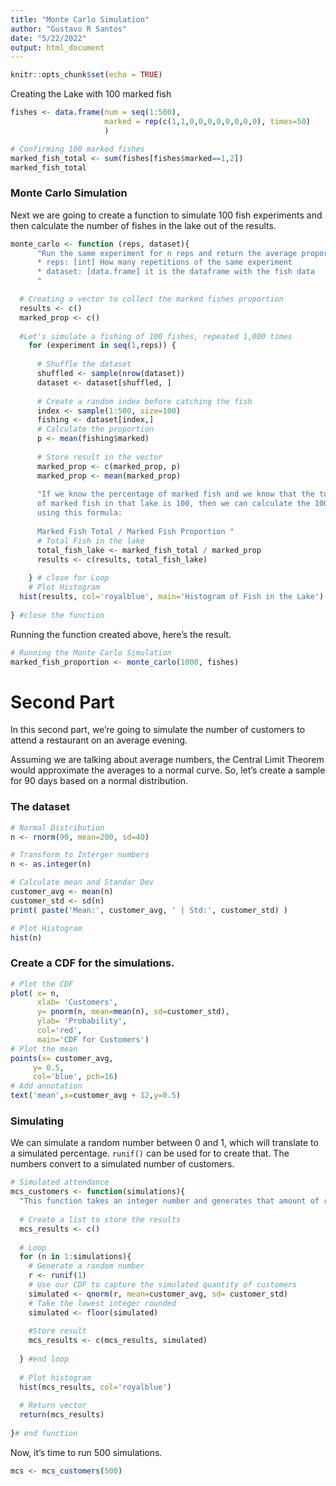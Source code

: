 ---
title: "Monte Carlo Simulation"
author: "Gustavo R Santos"
date: "5/22/2022"
output: html_document
---

```{r setup, include=FALSE}
knitr::opts_chunk$set(echo = TRUE)
```

Creating the Lake with 100 marked fish

```{r}
fishes <- data.frame(num = seq(1:500),
                     marked = rep(c(1,1,0,0,0,0,0,0,0,0), times=50)
                     )

# Confirming 100 marked fishes
marked_fish_total <- sum(fishes[fishes$marked==1,2])
marked_fish_total
```


### Monte Carlo Simulation
Next we are going to create a function to simulate 100 fish experiments and then calculate the number of fishes in the lake out of the results.
    
```{r}
monte_carlo <- function (reps, dataset){
      "Run the same experiment for n reps and return the average proportion
      * reps: [int] How many repetitions of the same experiment
      * dataset: [data.frame] it is the dataframe with the fish data
      "

  # Creating a vector to collect the marked fishes proportion
  results <- c()
  marked_prop <- c()
    
  #Let's simulate a fishing of 100 fishes, repeated 1,000 times
    for (experiment in seq(1,reps)) {
        
      # Shuffle the dataset
      shuffled <- sample(nrow(dataset))
      dataset <- dataset[shuffled, ]
        
      # Create a random index before catching the fish
      index <- sample(1:500, size=100)
      fishing <- dataset[index,]
      # Calculate the proportion
      p <- mean(fishing$marked)
      
      # Store result in the vector
      marked_prop <- c(marked_prop, p)
      marked_prop <- mean(marked_prop)
      
      "If we know the percentage of marked fish and we know that the total 
      of marked fish in that lake is 100, then we can calculate the 100%
      using this formula:
    
      Marked Fish Total / Marked Fish Proportion "
      # Total Fish in the lake
      total_fish_lake <- marked_fish_total / marked_prop
      results <- c(results, total_fish_lake)
        
    } # close for Loop
    # Plot Histogram  
  hist(results, col='royalblue', main='Histogram of Fish in the Lake')
  
} #close the function

```

Running the function created above, here's the result.

```{r}
# Running the Monte Carlo Simulation
marked_fish_proportion <- monte_carlo(1000, fishes)
```
# Second Part

In this second part, we're going to simulate the number of customers to attend a restaurant on an average evening.

Assuming we are talking about average numbers, the Central Limit Theorem would approximate the averages to a normal curve. So, let's create a sample for 90 days based on a normal distribution.

### The dataset
```{r}
# Normal Distribution
n <- rnorm(90, mean=200, sd=40)

# Transform to Interger numbers
n <- as.integer(n)

# Calculate mean and Standar Dev
customer_avg <- mean(n)
customer_std <- sd(n)
print( paste('Mean:', customer_avg, ' | Std:', customer_std) )

# Plot Histogram
hist(n)

```


### Create a CDF for the simulations. 
```{r}

# Plot the CDF
plot( x= n, 
      xlab= 'Customers',
      y= pnorm(n, mean=mean(n), sd=customer_std),
      ylab= 'Probability',
      col='red', 
      main='CDF for Customers')
# Plot the mean
points(x= customer_avg,
     y= 0.5,
     col='blue', pch=16)
# Add annotation
text('mean',x=customer_avg + 12,y=0.5)
```

### Simulating

We can simulate a random number between 0 and 1, which will translate to a simulated percentage. `runif()` can be used for to create that.
The numbers convert to a simulated number of customers.
```{r}

# Simulated attendance
mcs_customers <- function(simulations){
  "This function takes an integer number and generates that amount of repetitions of the simulation"
  
  # Create a list to store the results
  mcs_results <- c()
  
  # Loop
  for (n in 1:simulations){
    # Generate a random number
    r <- runif(1)
    # Use our CDF to capture the simulated quantity of customers
    simulated <- qnorm(r, mean=customer_avg, sd= customer_std)
    # Take the lowest integer rounded
    simulated <- floor(simulated)
    
    #Store result
    mcs_results <- c(mcs_results, simulated)
    
  } #end loop
    
  # Plot histogram
  hist(mcs_results, col='royalblue')
  
  # Return vector
  return(mcs_results)
  
}# end function

```

Now, it's time to run 500 simulations.

```{r}

mcs <- mcs_customers(500)

```




